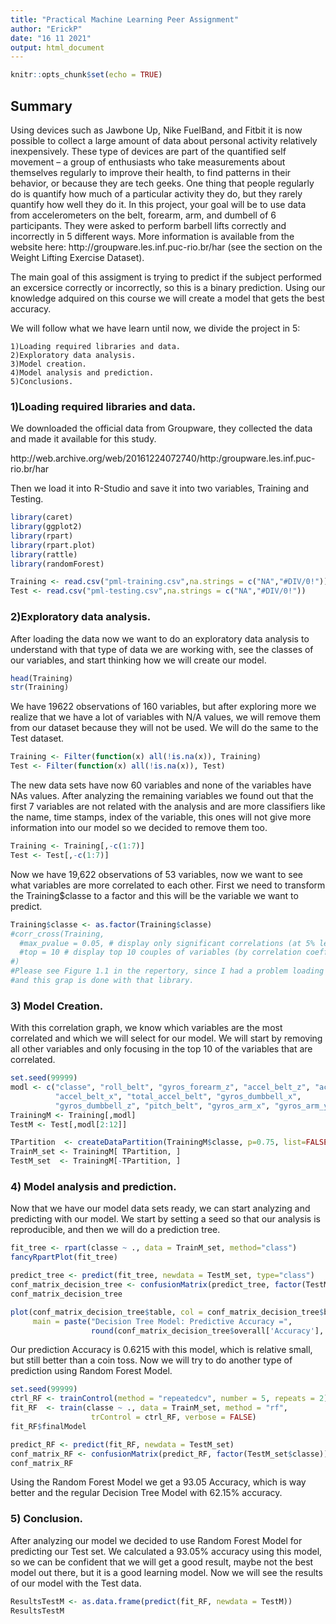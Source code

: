 ```yaml
---
title: "Practical Machine Learning Peer Assignment"
author: "ErickP"
date: "16 11 2021"
output: html_document
---
```


```r
knitr::opts_chunk$set(echo = TRUE)
```

## Summary

Using devices such as Jawbone Up, Nike FuelBand, and Fitbit it is now possible to collect a large amount of data about personal activity relatively inexpensively. These type of devices are part of the quantified self movement – a group of enthusiasts who take measurements about themselves regularly to improve their health, to find patterns in their behavior, or because they are tech geeks. One thing that people regularly do is quantify how much of a particular activity they do, but they rarely quantify how well they do it. In this project, your goal will be to use data from accelerometers on the belt, forearm, arm, and dumbell of 6 participants. They were asked to perform barbell lifts correctly and incorrectly in 5 different ways. More information is available from the website here: http://groupware.les.inf.puc-rio.br/har (see the section on the Weight Lifting Exercise Dataset).

The main goal of this assigment is trying to predict if the subject performed an excersice correctly or incorrectly, so this is a binary prediction. Using our knowledge adquired on this course we will create a model that gets the best accuracy.

We will follow what we have learn until now, we divide the project in 5:
  
    1)Loading required libraries and data.
    2)Exploratory data analysis.
    3)Model creation.
    4)Model analysis and prediction.
    5)Conclusions.
    
### 1)Loading required libraries and data.

We downloaded the official data from Groupware, they collected the data and made it available for this study.

http://web.archive.org/web/20161224072740/http:/groupware.les.inf.puc-rio.br/har

Then we load it into R-Studio and save it into two variables, Training and Testing.

```r
library(caret)
library(ggplot2)
library(rpart)
library(rpart.plot)
library(rattle)
library(randomForest)

Training <- read.csv("pml-training.csv",na.strings = c("NA","#DIV/0!"))
Test <- read.csv("pml-testing.csv",na.strings = c("NA","#DIV/0!"))
```

### 2)Exploratory data analysis.

After loading the data now we want to do an exploratory data analysis to understand with that type of data we are working with, see the classes of our variables, and start thinking how we will create our model.

```r
head(Training)
str(Training)
```

We have 19622 observations of 160 variables, but after exploring more we realize that we have a lot of variables with N/A values, we will remove them from our dataset because they will not be used. We will do the same to the Test dataset.

```r
Training <- Filter(function(x) all(!is.na(x)), Training)
Test <- Filter(function(x) all(!is.na(x)), Test)
```

The new data sets have now 60 variables and none of the variables have NAs values. After analyzing the remaining variables we found out that the first 7 variables are not related with the analysis and are more classifiers like the name, time stamps, index of the variable, this ones will not give more information into our model so we decided to remove them too.

```r
Training <- Training[,-c(1:7)]
Test <- Test[,-c(1:7)]
```

Now we have 19,622 observations of 53 variables, now we want to see what variables are more correlated to each other. First we need to transform the Training$classe to a factor and this will be the variable we want to predict.

```r
Training$classe <- as.factor(Training$classe)
#corr_cross(Training,
  #max_pvalue = 0.05, # display only significant correlations (at 5% level)
  #top = 10 # display top 10 couples of variables (by correlation coefficient)
#)
#Please see Figure 1.1 in the repertory, since I had a problem loading the lares library
#and this grap is done with that library.
```

### 3) Model Creation.

With this correlation graph, we know which variables are the most correlated and which we will select for our model. We will start by removing all other variables and only focusing in the top 10 of the variables that are correlated.

```r
set.seed(99999)
modl <- c("classe", "roll_belt", "gyros_forearm_z", "accel_belt_z", "accel_belt_y",
          "accel_belt_x", "total_accel_belt", "gyros_dumbbell_x",
          "gyros_dumbbell_z", "pitch_belt", "gyros_arm_x", "gyros_arm_y")
TrainingM <- Training[,modl]
TestM <- Test[,modl[2:12]]

TPartition  <- createDataPartition(TrainingM$classe, p=0.75, list=FALSE)
TrainM_set <- TrainingM[ TPartition, ]
TestM_set  <- TrainingM[-TPartition, ]
```

### 4) Model analysis and prediction.

Now that we have our model data sets ready, we can start analyzing and predicting with our model. We start by setting a seed so that our analysis is reproducible, and then we will do a prediction tree.

```r
fit_tree <- rpart(classe ~ ., data = TrainM_set, method="class")
fancyRpartPlot(fit_tree)
```

```r
predict_tree <- predict(fit_tree, newdata = TestM_set, type="class")
conf_matrix_decision_tree <- confusionMatrix(predict_tree, factor(TestM_set$classe))
conf_matrix_decision_tree
```

```r
plot(conf_matrix_decision_tree$table, col = conf_matrix_decision_tree$byClass, 
     main = paste("Decision Tree Model: Predictive Accuracy =",
                  round(conf_matrix_decision_tree$overall['Accuracy'], 4)))
```

Our prediction Accuracy is 0.6215 with this model, which is relative small, but still better than a coin toss. Now we will try to do another type of prediction using Random Forest Model.

```r
set.seed(99999)
ctrl_RF <- trainControl(method = "repeatedcv", number = 5, repeats = 2)
fit_RF  <- train(classe ~ ., data = TrainM_set, method = "rf",
                  trControl = ctrl_RF, verbose = FALSE)
fit_RF$finalModel
```
```r
predict_RF <- predict(fit_RF, newdata = TestM_set)
conf_matrix_RF <- confusionMatrix(predict_RF, factor(TestM_set$classe))
conf_matrix_RF
```

Using the Random Forest Model we get a 93.05 Accuracy, which is way better and the regular Decision Tree Model with 62.15% accuracy.

### 5) Conclusion.

After analyzing our model we decided to use Random Forest Model for predicting our Test set. We calculated a 93.05% accuracy using this model, so we can be confident that we will get a good result, maybe not the best model out there, but it is a good learning model. Now we will see the results of our model with the Test data.

```r
ResultsTestM <- as.data.frame(predict(fit_RF, newdata = TestM))
ResultsTestM
```

